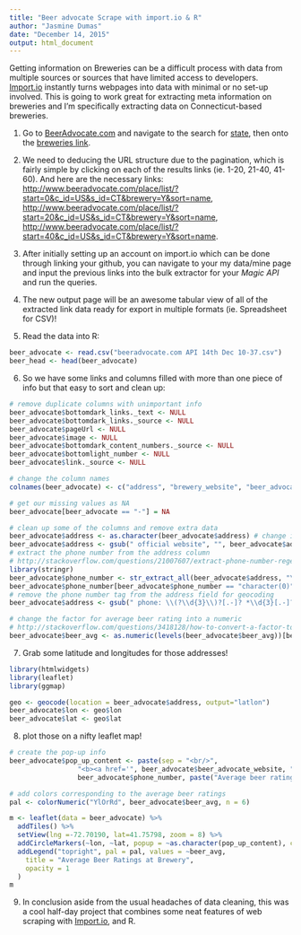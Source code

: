```yaml
---
title: "Beer advocate Scrape with import.io & R"
author: "Jasmine Dumas"
date: "December 14, 2015"
output: html_document
---
```


Getting information on Breweries can be a difficult process with data from multiple sources or sources that have limited access to developers. [Import.io](https://import.io/) instantly turns webpages into data with minimal or no set-up involved. This is going to work great for extracting meta information on breweries and I'm specifically extracting data on Connecticut-based breweries. 

1. Go to [BeerAdvocate.com](http://www.beeradvocate.com/) and navigate to the search for [state](http://www.beeradvocate.com/place/directory/9/US/CT/), then onto the [breweries link](http://www.beeradvocate.com/place/list/?c_id=US&s_id=CT&brewery=Y).

2. We need to deducing the URL structure due to the pagination, which is fairly simple by clicking on each of the results links (ie. 1-20, 21-40, 41-60). And here are the necessary links:             
[http://www.beeradvocate.com/place/list/?start=0&c_id=US&s_id=CT&brewery=Y&sort=name](), 
[http://www.beeradvocate.com/place/list/?start=20&c_id=US&s_id=CT&brewery=Y&sort=name](), 
[http://www.beeradvocate.com/place/list/?start=40&c_id=US&s_id=CT&brewery=Y&sort=name]().

3. After initially setting up an account on import.io which can be done through linking your github, you can navigate to your my data/mine page and input the previous links into the bulk extractor for your _Magic API_ and run the queries.

4. The new output page will be an awesome tabular view of all of the extracted link data ready for export in multiple formats (ie. Spreadsheet for CSV)!

5. Read the data into R:
```r
beer_advocate <- read.csv("beeradvocate.com API 14th Dec 10-37.csv")
beer_head <- head(beer_advocate)
```

6. So we have some links and columns filled with more than one piece of info but that easy to sort and clean up:
```r
# remove duplicate columns with unimportant info
beer_advocate$bottomdark_links._text <- NULL
beer_advocate$bottomdark_links._source <- NULL
beer_advocate$pageUrl <- NULL
beer_advocate$image <- NULL
beer_advocate$bottomdark_content_numbers._source <- NULL
beer_advocate$bottomlight_number <- NULL
beer_advocate$link._source <- NULL

# change the column names
colnames(beer_advocate) <- c("address", "brewery_website", "beer_advocate_website", "number_of_reviews","beer_avg", "number_of_beers", "place_type", "brewery_rating", "brewery_name", "phone_number")

# get our missing values as NA
beer_advocate[beer_advocate == "-"] = NA

# clean up some of the columns and remove extra data
beer_advocate$address <- as.character(beer_advocate$address) # change into character data type
beer_advocate$address <- gsub(" official website", "", beer_advocate$address)
# extract the phone number from the address column
# http://stackoverflow.com/questions/21007607/extract-phone-number-regex
library(stringr)
beer_advocate$phone_number <- str_extract_all(beer_advocate$address, "\\(?\\d{3}\\)?[.-]? *\\d{3}[.-]? *[.-]?\\d{4}")
beer_advocate$phone_number[beer_advocate$phone_number == "character(0)"] = NA
# remove the phone number tag from the address field for geocoding
beer_advocate$address <- gsub(" phone: \\(?\\d{3}\\)?[.-]? *\\d{3}[.-]? *[.-]?\\d{4}", "", beer_advocate$address)

# change the factor for average beer rating into a numeric
# http://stackoverflow.com/questions/3418128/how-to-convert-a-factor-to-an-integer-numeric-without-a-loss-of-information
beer_advocate$beer_avg <- as.numeric(levels(beer_advocate$beer_avg))[beer_advocate$beer_avg]

```

7. Grab some latitude and longitudes for those addresses!
```r
library(htmlwidgets)
library(leaflet)
library(ggmap)

geo <- geocode(location = beer_advocate$address, output="latlon")
beer_advocate$lon <- geo$lon
beer_advocate$lat <- geo$lat
```

8. plot those on a nifty leaflet map!
```r
# create the pop-up info
beer_advocate$pop_up_content <- paste(sep = "<br/>", 
                 "<b><a href='", beer_advocate$beer_advocate_website, "'>", beer_advocate$brewery_name, "</a></b>",    beer_advocate$address,
                 beer_advocate$phone_number, paste("Average beer rating: ", beer_advocate$beer_avg,"/5.0"))

# add colors corresponding to the average beer ratings  
pal <- colorNumeric("YlOrRd", beer_advocate$beer_avg, n = 6) 

m <- leaflet(data = beer_advocate) %>% 
  addTiles() %>%
  setView(lng =-72.70190, lat=41.75798, zoom = 8) %>% 
  addCircleMarkers(~lon, ~lat, popup = ~as.character(pop_up_content), color = ~pal(beer_avg)) %>%
  addLegend("topright", pal = pal, values = ~beer_avg,
    title = "Average Beer Ratings at Brewery",
    opacity = 1
  )
m
```

9. In conclusion aside from the usual headaches of data cleaning, this was a cool half-day project that combines some neat features of web scraping with [Import.io](https://import.io/), and R.
